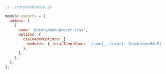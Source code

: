 ```js
// .storybook/main.js

module.exports = {
  addons: [
    {
      name: '@storybook/preset-scss',
      options: {
        cssLoaderOptions: {
          modules: { localIdentName: '[name]__[local]--[hash:base64:5]' },
        },
      },
    },
  ],
};
```
